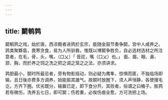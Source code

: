 ```yaml
---
---
---
```

title: 鬬鹌鹑
---



鬬鹌鹑之戏，始於唐，西凉厩者进鹑於玄宗，能随金鼓节奏争鬬，宫中人咸养之。鹑类聚夥翕，畏寒贪食，易为人所驯飬。惟既以博鬭争胜负，自必选材选材之所注意者，在毛，骨，头，嘴，（口乂）「 音詑，嘴（口乂）也。」 面、眉、眼、鼻、颔、胸，而於养之饲之洗之把之调之笼之之法，亦须讲求。

鹑胆最小，鬬时所最忌者，旁有物影摇动，则必疑为鹰隼，惊惧而匿，不独临场即输，且日後亦费多方调养，始能振其雄气。故鬬时放圈下，须人声悄静，各使搜毛讫，方齐下圈。优劣既分，输赢已定，即下食分开。其败者，俗谓之曰桶子。胜鹑若有微伤，洗养五七日，即可鬬；伤若重，必俟伤痕全愈，方可洗把上场。